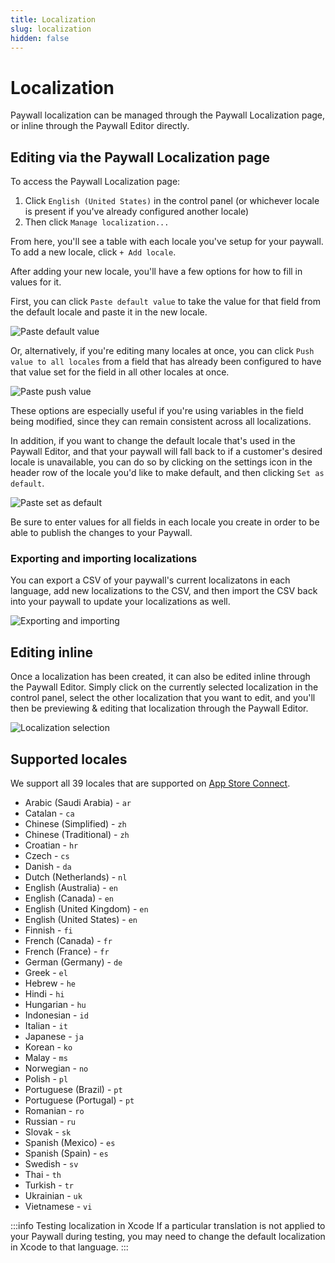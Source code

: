 ```yaml
---
title: Localization
slug: localization
hidden: false
---
```


# Localization

Paywall localization can be managed through the Paywall Localization page, or inline through the Paywall Editor directly.

## Editing via the Paywall Localization page

To access the Paywall Localization page:

1. Click `English (United States)` in the control panel (or whichever locale is present if you've already configured another locale)
2. Then click `Manage localization...`

From here, you'll see a table with each locale you've setup for your paywall. To add a new locale, click `+ Add locale`.

After adding your new locale, you'll have a few options for how to fill in values for it.

First, you can click `Paste default value` to take the value for that field from the default locale and paste it in the new locale.

![Paste default value](/images/paywalls-paste-default-value.png)

Or, alternatively, if you're editing many locales at once, you can click `Push value to all locales` from a field that has already been configured to have that value set for the field in all other locales at once.

![Paste push value](/images/paywalls-push-value.png)

These options are especially useful if you're using variables in the field being modified, since they can remain consistent across all localizations.

In addition, if you want to change the default locale that's used in the Paywall Editor, and that your paywall will fall back to if a customer's desired locale is unavailable, you can do so by clicking on the settings icon in the header row of the locale you'd like to make default, and then clicking `Set as default`.

![Paste set as default](/images/paywalls-set-as-default.png)

Be sure to enter values for all fields in each locale you create in order to be able to publish the changes to your Paywall.

### Exporting and importing localizations

You can export a CSV of your paywall's current localizatons in each language, add new localizations to the CSV, and then import the CSV back into your paywall to update your localizations as well.

![Exporting and importing](/images/paywalls-import-export-localizations.png)

## Editing inline

Once a localization has been created, it can also be edited inline through the Paywall Editor. Simply click on the currently selected localization in the control panel, select the other localization that you want to edit, and you'll then be previewing & editing that localization through the Paywall Editor.

![Localization selection](/images/paywalls-localization-selection.png)

## Supported locales

We support all 39 locales that are supported on [App Store Connect](https://www.apple.com/ios/feature-availability/#system-language-system-language).

- Arabic (Saudi Arabia) - `ar`
- Catalan - `ca`
- Chinese (Simplified) - `zh`
- Chinese (Traditional) - `zh`
- Croatian - `hr`
- Czech - `cs`
- Danish - `da`
- Dutch (Netherlands) - `nl`
- English (Australia) - `en`
- English (Canada) - `en`
- English (United Kingdom) - `en`
- English (United States) - `en`
- Finnish - `fi`
- French (Canada) - `fr`
- French (France) - `fr`
- German (Germany) - `de`
- Greek - `el`
- Hebrew - `he`
- Hindi - `hi`
- Hungarian - `hu`
- Indonesian - `id`
- Italian - `it`
- Japanese - `ja`
- Korean - `ko`
- Malay - `ms`
- Norwegian - `no`
- Polish - `pl`
- Portuguese (Brazil) - `pt`
- Portuguese (Portugal) - `pt`
- Romanian - `ro`
- Russian - `ru`
- Slovak - `sk`
- Spanish (Mexico) - `es`
- Spanish (Spain) - `es`
- Swedish - `sv`
- Thai - `th`
- Turkish - `tr`
- Ukrainian - `uk`
- Vietnamese - `vi`

:::info Testing localization in Xcode
If a particular translation is not applied to your Paywall during testing, you may need to change the default localization in Xcode to that language.
:::
